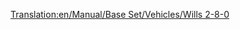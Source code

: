 [[Translation:en/Manual/Base Set/Vehicles/Wills 2-8-0]]
{{pl/pociągi|Image=[[File:en/Wills280.png]]
|Cost=£16,406 ($32.812)
|Speed=88 km/h (55 mph)
|Weight=145 t
|Power=1,100 hp (820 kW)
|Annual=£2,132 ($4.264)
|Designed=1945
|Lifespan=21
|Capacity=N/A
|Description=Jedyna lokomotywa parowa w klimacie subarktycznym i subtropikalnym. 2-8-0 przedstawia rozmieszczenie dwóch kół prowadzących na jednej osi, ośmiu napędzanych i sprzężonych kół napędowych na czterech osiach, bez kół wleczonych.
|Real-life=Istnieją różne pociągi 2-8-0. Jednak to, na której podstawie opiera się wersja Transport Tycoon, nie jest pewne [https://en.wikipedia.org/wiki/2-8-0#United_States bears resemblance to various 2-8-0 locomotives popular in North America] oraz modele lokomotywy 2-8-0 zbudowane masowo przez [https://en.wikipedia.org/wiki/WD_Austerity_2-8-0 UK in World War II] i [https://en.wikipedia.org/wiki/Victorian_Railways_J_class J] i [https://en.wikipedia.org/wiki/Victorian_Railways_K_class K] klasy lokomotyw używanych przez australijski stan Victoria.<br/>
Trochę 2-8-0: [http://www.lner.info/locos/O/o.shtml] [http://www.lner.info/locos/P/p.shtml]
}}